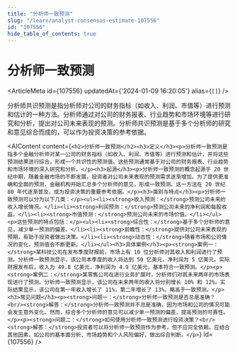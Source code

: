 ```yaml
---
title: "分析师一致预测"
slug: "/learn/analyst-consensus-estimate-107556"
id: "107556"
hide_table_of_contents: true
---
```



# 分析师一致预测

<ArticleMeta id={107556} updatedAt={'2024-01-09 16:20:05'} alias={`[]`} />
<div className='border-solid border-b border-t-0 my-4 border-[var(--ifm-color-gray-300)]' />

分析师共识预测是指分析师对公司的财务指标（如收入、利润、市值等）进行预测和估计的一种方法。分析师通过对公司的财务报表、行业趋势和市场环境等进行研究和分析，提出对公司未来表现的预测。分析师共识预测是基于多个分析师的研究和意见综合而成的，可以作为投资决策的参考依据。

<AIContent content={`<h2>分析师一致预测</h2><h3>定义</h3><p>分析师一致预测是指多个金融分析师对某一公司的财务指标（如收入、利润、市值等）进行预测和估计，并将这些预测结果进行综合，形成一个共识性的预测值。这些预测通常基于对公司的财务报表、行业趋势和市场环境的深入研究和分析。</p><h3>起源</h3><p>分析师一致预测的概念起源于 20 世纪中期，随着金融市场的不断发展，投资者对公司未来表现的预测需求逐渐增加。为了提供更准确和全面的预测，金融机构开始汇总多个分析师的意见，形成一致预测。这一方法在 20 世纪 80 年代逐渐普及，成为投资决策的重要参考依据。</p><h3>类别与特点</h3><p>分析师一致预测可以分为以下几类：</p><ul><li><strong>收入预测：</strong>预测公司未来的收入增长情况。</li><li><strong>利润预测：</strong>预测公司未来的净利润和每股收益。</li><li><strong>市值预测：</strong>预测公司未来的市场价值。</li></ul><p>这些预测的特点包括：</p><ul><li><strong>综合性：</strong>基于多个分析师的意见，减少单一预测的偏差。</li><li><strong>前瞻性：</strong>提供对公司未来表现的预期，有助于投资者做出决策。</li><li><strong>动态性：</strong>随着市场和公司情况的变化，预测值会不断更新。</li></ul><h3>具体案例</h3><p><strong>案例一：</strong>某科技公司在发布季度财报前，市场上有 10 位分析师对其收入和利润进行了预测。分析师一致预测显示，该公司本季度的收入将达到 50 亿美元，净利润为 5 亿美元。实际财报发布后，收入为 49.8 亿美元，净利润为 4.9 亿美元，基本符合一致预测。</p><p><strong>案例二：</strong>某零售公司在进行业务扩展时，分析师们对其未来两年的市场表现进行了预测。分析师一致预测显示，该公司在未来两年的收入将分别增长 10% 和 12%。实际结果显示，该公司在第一年收入增长了 11%，第二年增长了 13%，略高于一致预测。</p><h3>常见问题</h3><p><strong>问题一：</strong>分析师一致预测是否总是准确？<br/><strong>解答：</strong>分析师一致预测并不总是准确，因为市场和公司的情况可能会发生意外变化。然而，综合多个分析师的意见可以减少单一预测的偏差，提高预测的可靠性。</p><p><strong>问题二：</strong>如何使用分析师一致预测进行投资决策？<br/><strong>解答：</strong>投资者可以将分析师一致预测作为参考，但不应完全依赖。应结合其他因素，如公司的基本面分析、市场趋势和个人风险偏好，做出综合判断。</p>`} id={107556} />
